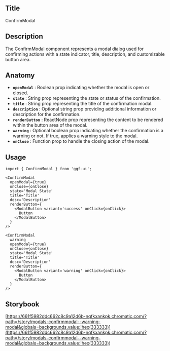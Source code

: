 ## Title

ConfirmModal

## Description

The ConfirmModal component represents a modal dialog used for confirming actions with a state indicator, title, description, and customizable button area.

## Anatomy

- **`openModal`** : Boolean prop indicating whether the modal is open or closed.
- **`state`** : String prop representing the state or status of the confirmation.
- **`title`** : String prop representing the title of the confirmation modal.
- **`description`** : Optional string prop providing additional information or description for the confirmation.
- **`renderButton`** : ReactNode prop representing the content to be rendered within the button area of the modal.
- **`warning`** : Optional boolean prop indicating whether the confirmation is a warning or not. If true, applies a warning style to the modal.
- **`onClose`** : Function prop to handle the closing action of the modal.

## Usage

```tsx
import { ConfirmModal } from 'ggf-ui';
```

```tsx
<ConfirmModal
  openModal={true}
  onClose={onClose}
  state='Modal State'
  title='Title'
  desc='Description'
  renderButton={
    <ModalButton variant='success' onClick={onClick}>
      Button
    </ModalButton>
  }
/>
```

```tsx
<ConfirmModal
  warning
  openModal={true}
  onClose={onClose}
  state='Modal State'
  title='Title'
  desc='Description'
  renderButton={
    <ModalButton variant='warning' onClick={onClick}>
      Button
    </ModalButton>
  }
/>
```

## Storybook

[https://661f5982ddc662c8c9a12d6b-nqfkxankpk.chromatic.com/?path=/story/modals-confirmmodal--warning-modal&globals=backgrounds.value:!hex(333333)](<https://661f5982ddc662c8c9a12d6b-nqfkxankpk.chromatic.com/?path=/story/modals-confirmmodal--warning-modal&globals=backgrounds.value:!hex(333333)>)
